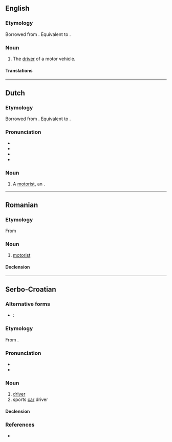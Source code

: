 ==English==

===Etymology===
Borrowed from {{bor|en|fr|automobiliste}}. Equivalent to {{suffix|en|automobile|ist}}.

===Noun===
{{en-noun}}

# {{lb|en|archaic}} The [[driver]] of a motor vehicle.

====Translations====
{{trans-see|driver}}

----

==Dutch==

===Etymology===
Borrowed from {{bor|nl|fr|automobiliste}}. Equivalent to {{suf|nl|automobiel|ist}}.

===Pronunciation===
* {{IPA|nl|/ˌɑu̯.toː.moː.biˈlɪst/|/ˌoː.toː.moː.biˈlɪst/}}
* {{audio|nl|Nl-automobilist.ogg|Audio}}
* {{hyphenation|nl|au|to|mo|bi|list}}
* {{rhymes|nl|ɪst}}

===Noun===
{{nl-noun|m|-en|automobilistje}}

# A [[motorist]], an {{l|en|automobilist}}.

----

==Romanian==

===Etymology===
From {{bor|ro|fr|automobiliste}}

===Noun===
{{ro-noun|m|automobiliști}}

# [[motorist]]

====Declension====
{{ro-noun-m|pl=automobiliști}}

----

==Serbo-Croatian==

===Alternative forms===
* {{qualifier|Bosnia, Serbia}}: {{l|sh|automobìlista}}

===Etymology===
From {{m|sh|automòbīl}}.

===Pronunciation===
* {{IPA|sh|/automobǐlist/}}
* {{hyphenation|sh|a|u|to|mo|bi|list}}

===Noun===
{{sh-noun|g=m|head=automobìlist}}

# [[driver]]
# sports [[car]] driver

====Declension====
{{sh-decl-noun
|automobilist|automobilisti
|automobilista|automobilista
|automobilistu|automobilistima
|automobilista|automobiliste
|automobiliste|automobilisti
|automobilistu|automobilistima
|automobilistom|automobilistima
}}

===References===
* {{R:sh:HJP|e1xvXA%3D%3D}}